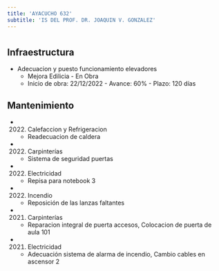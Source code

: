 ```yaml
---
title: 'AYACUCHO 632'
subtitle: 'IS DEL PROF. DR. JOAQUIN V. GONZALEZ'
---
```


#
## Infraestructura

* Adecuacion y puesto funcionamiento elevadores 
    + Mejora Edilicia - En Obra 
    + Inicio de obra: 22/12/2022 - Avance: 60% - Plazo: 120 días 






## Mantenimiento

*  (2022) Calefaccion y Refrigeracion 
    + Readecuacion de caldera

*  (2022) Carpinterías 
    + Sistema de seguridad puertas

*  (2022) Electricidad 
    + Repisa para notebook 3

*  (2022) Incendio 
    + Reposición de las lanzas faltantes

*  (2021) Carpinterías 
    + Reparacion  integral de puerta accesos, Colocacion de puerta de aula 101

*  (2021) Electricidad 
    + Adecuación sistema de alarma de incendio, Cambio cables en ascensor 2



